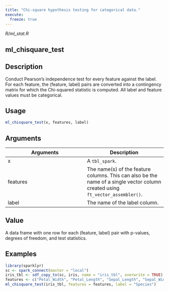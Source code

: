 ```yaml
---
title: "Chi-square hypothesis testing for categorical data."
execute:
  freeze: true
---
```


*R/ml_stat.R*

## ml_chisquare_test

## Description
Conduct Pearson's independence test for every feature against the   label. For each feature, the (feature, label) pairs are converted   into a contingency matrix for which the Chi-squared statistic is   computed. All label and feature values must be categorical. 


## Usage
```r
ml_chisquare_test(x, features, label) 
```

## Arguments
|Arguments|Description|
|---|---|
| x | A `tbl_spark`. |
| features | The name(s) of the feature columns. This can also be the name of a single vector column created using `ft_vector_assembler()`. |
| label | The name of the label column. |



## Value
A data frame with one row for each (feature, label) pair with p-values,   degrees of freedom, and test statistics. 


## Examples
```r
library(sparklyr)
sc <- spark_connect(master = "local") 
iris_tbl <- sdf_copy_to(sc, iris, name = "iris_tbl", overwrite = TRUE) 
features <- c("Petal_Width", "Petal_Length", "Sepal_Length", "Sepal_Width") 
ml_chisquare_test(iris_tbl, features = features, label = "Species") 
```


